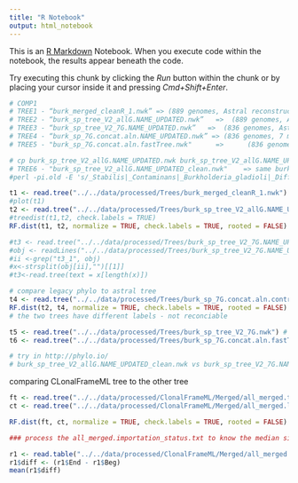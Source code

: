 ```yaml
---
title: "R Notebook"
output: html_notebook
---
```


This is an [R Markdown](http://rmarkdown.rstudio.com) Notebook. When you execute code within the notebook, the results appear beneath the code. 

Try executing this chunk by clicking the *Run* button within the chunk or by placing your cursor inside it and pressing *Cmd+Shift+Enter*. 

```r
# COMP1
# TREE1 - “burk_merged_cleanR_1.nwk” => (889 genomes, Astral reconstruction based 2403 gene trees + 142 gene trees with evidence of recombination) # NEW
# TREE2 - “burk_sp_tree_V2_allG.NAME_UPDATED.nwk”   =>  (889 genomes, Astral reconstruction based 2403 gene trees, best ML tree)
# TREE3 - “burk_sp_tree_V2_7G.NAME_UPDATED.nwk”   =>  (836 genomes, Astral reconstruction based 7 gene marker trees, ML bootstraps trees incorporated).
# TREE4 - “burk_sp_7G.concat.aln.NAME_UPDATED.nwk” => (836 genomes, 7 makers concatenated, Maximum likelihood phylogeny, 100 bootstraps, Parametric aLRT test 1000)
# TREE5 - "burk_sp_7G.concat.aln.fastTree.nwk"      =>      (836 genomes, 7 makers concatenated, FASTREE Maximum likelihood phylogeny)"
```

```bash
# cp burk_sp_tree_V2_allG.NAME_UPDATED.nwk burk_sp_tree_V2_allG.NAME_UPDATED_clean.nwk
# TREE6 - "burk_sp_tree_V2_allG.NAME_UPDATED_clean.nwk"    => same burk_sp_tree_V2_7G.NAME_UPDATED.nwk but with clean names so it can match
#perl -pi.old -E 's/_Stabilis|_Contaminans|_Burkholderia_gladioli|_Diffusa|_Cepacia|_Pyrrocinia|_Multivorans|_Uncharacterized|_Stagnalis|_Ambifaria|_Cenocepacia|_Anthina//g' burk_sp_tree_V2_allG.NAME_UPDATED_clean.nwk
```

```r
t1 <- read.tree("../../data/processed/Trees/burk_merged_cleanR_1.nwk")
#plot(t1)
t2 <- read.tree("../../data/processed/Trees/burk_sp_tree_V2_allG.NAME_UPDATED_clean.nwk")
#treedist(t1,t2, check.labels = TRUE)
RF.dist(t1, t2, normalize = TRUE, check.labels = TRUE, rooted = FALSE)

#t3 <- read.tree("../../data/processed/Trees/burk_sp_tree_V2_7G.NAME_UPDATED_clean.nwk") # not working
#obj <- readLines("../../data/processed/Trees/burk_sp_tree_V2_7G.NAME_UPDATED_clean.nwk")
#ii <-grep("t3_1", obj)
#x<-strsplit(obj[ii],"")[[1]]
#t3<-read.tree(text = x[length(x)])

# compare legacy phylo to astral tree
t4 <- read.tree("../../data/processed/Trees/burk_sp_7G.concat.aln.contree")
RF.dist(t2, t4, normalize = TRUE, check.labels = TRUE, rooted = FALSE)
# the two trees have different labels - not reconciable

t5 <- read.tree("../../data/processed/Trees/burk_sp_tree_V2_7G.nwk") # multi-trees do not use it
t6 <- read.tree("../../data/processed/Trees/burk_sp_7G.concat.aln.fastTree.nwk")

# try in http://phylo.io/
# burk_sp_tree_V2_allG.NAME_UPDATED_clean.nwk vs burk_sp_tree_V2_7G.NAME_UPDATED_clean.nwk => Phylo.io-cmp_1.svg

```


comparing CLonalFrameML tree to the other tree
```r

ft <- read.tree("../../data/processed/ClonalFrameML/Merged/all_merged.tree")
ct <- read.tree("../../data/processed/ClonalFrameML/Merged/all_merged.labelled_tree.newick")

RF.dist(ft, ct, normalize = TRUE, check.labels = TRUE, rooted = FALSE) # two trees are identical

### process the all_merged.importation_status.txt to know the median size of importation

r1 <- read.table("../../data/processed/ClonalFrameML/Merged/all_merged.importation_status.txt", header = T, sep = "\t")
r1$diff <- (r1$End - r1$Beg)
mean(r1$diff)

```
